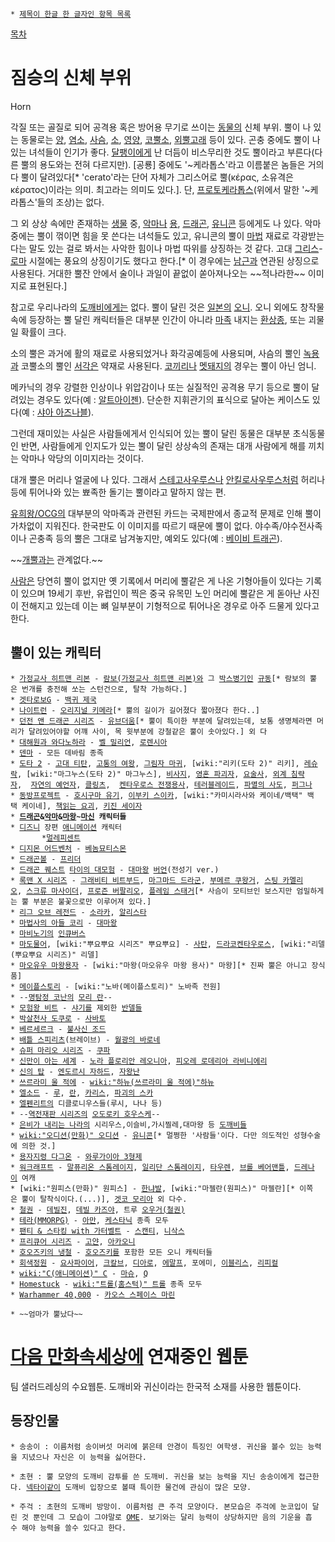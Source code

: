  * [[제목이 한글 한 글자인 항목 목록]]

[[목차]]

= 짐승의 신체 부위 =
Horn

각질 또는 골질로 되어 공격용 혹은 방어용 무기로 쓰이는 [[동물]]의 신체 부위.
뿔이 나 있는 동물로는 [[양]], [[염소]], [[사슴]], [[소]], [[영양]], [[코뿔소]], [[외뿔고래]] 등이 있다. 곤충 중에도 뿔이 나 있는 녀석들이 인기가 좋다. [[달팽이]]에게 난 더듬이 비스무리한 것도 뿔이라고 부른다(다른 뿔의 용도와는 전혀 다르지만).
[공룡] 중에도 '~케라톱스'라고 이름붙은 놈들은 거의 다 뿔이 달려있다[* 'cerato'라는 단어 자체가 그리스어로 뿔(κέρας, 소유격은 κέρατος)이라는 의미. 최고라는 의미도 있다.]. 단, [[프로토케라톱스]](위에서 말한 '~케라톱스'들의 조상)는 없다.

그 외 상상 속에만 존재하는 [[생물]] 중, [[악마]]나 [[용]], [[드래곤]], [[유니콘]] 등에게도 나 있다. 악마 중에는 뿔이 꺾이면 힘을 못 쓴다는 녀석들도 있고, 유니콘의 뿔이 [[마법]] 재료로 각광받는다는 말도 있는 걸로 봐서는 사악한 힘이나 마법 따위를 상징하는 것 같다. 고대 [[그리스]]-[[로마]] 시절에는 풍요의 상징이기도 했다고 한다.[* 이 경우에는 [[남근]]과 연관된 상징으로 사용된다. 거대한 뿔잔 안에서 술이나 과일이 끝없이 쏟아져나오는 ~~적나라한~~ 이미지로 표현된다.]

참고로 우리나라의 [[도깨비]]에게는 없다. 뿔이 달린 것은 [[일본]]의 [[오니]]. 오니 외에도 창작물 속에 등장하는 뿔 달린 캐릭터들은 대부분 인간이 아니라 [[마족]] 내지는 [[환상종]], 또는 괴물일 확률이 크다.

소의 뿔은 과거에 활의 재료로 사용되었거나 화각공예등에 사용되며, 사슴의 뿔인 [[녹용]]과 코뿔소의 뿔인 [[서각]]은 약재로 사용된다. [[코끼리]]나 [[멧돼지]]의 경우는 뿔이 아닌 엄니.

메카닉의 경우 강렬한 인상이나 위압감이나 또는 실질적인 공격용 무기 등으로 뿔이 달려있는 경우도 있다(예 : [[알트아이젠]]). 단순한 지휘관기의 표식으로 달아논 케이스도 있다(예 : [[샤아 아즈나블]]).

그런데 재미있는 사실은 사람들에게서 인식되어 있는 뿔이 달린 동물은 대부분 초식동물인 반면, 사람들에게 인지도가 있는 뿔이 달린 상상속의 존재는 대개 사람에게 해를 끼치는 악마나 악당의 이미지라는 것이다.

대개 뿔은 머리나 얼굴에 나 있다. 그래서 [[스테고사우루스]]나 [[안킬로사우루스]]처럼 허리나 등에 튀어나와 있는 뾰족한 돌기는 뿔이라고 말하지 않는 편. 

[[유희왕/OCG]]의 대부분의 악마족과 관련된 카드는 국제판에서 종교적 문제로 인해 뿔이 가차없이 지워진다. 한국판도 이 이미지를 따르기 때문에 뿔이 없다. 야수족/야수전사족이나 곤충족 등의 뿔은 그대로 남겨놓지만, 예외도 있다(예 : [[베이비 트래곤]]).

~~[[개뿔]]과는 관계없다.~~

[[사람]]은 당연히 뿔이 없지만 옛 기록에서 머리에 뿔같은 게 나온 기형아들이 있다는 기록이 있으며 19세기 후반, 유럽인이 찍은 중국 유목민 노인 머리에 뿔같은 게 돋아난 사진이 전해지고 있는데 이는 뼈 일부분이 기형적으로 튀어나온 경우로 아주 드물게 있다고 한다.

== 뿔이 있는 캐릭터 ==
 * [[가정교사 히트맨 리본]] - [[람보(가정교사 히트맨 리본)]]와 그 [[박스병기]]인 [[규동]][* 람보의 뿔은 번개를 충전해 쏘는 스턴건으로, 탈착 가능하다.]
 * [[겟타로보G]] - [[백귀 제국]]
 * [[나이트런]] - [[오리지널 키메라]][* 뿔의 길이가 길어졌다 짧아졌다 한다..] 
 * [[던전 앤 드래곤 시리즈]] - [[유브더움]][* 뿔이 특이한 부분에 달려있는데, 보통 생명체라면 머리가 달려있어야할 어꺠 사이, 목 윗부분에 강철같은 뿔이 솟아있다.] 외 다
 * [[대해원과 와다노하라]] - [[벨 밀리언]], [[로렌시아]]
 * [[덴마]] - 모든 데바림 종족
 * [[도타 2]] - [[고대 티탄]], [[고통의 여왕]], [[그림자 마귀]], [wiki:"리키(도타 2)" 리키], [[레슈락]], [wiki:"마그누스(도타 2)" 마그누스], [[비사지]], [[영혼 파괴자]], [[요술사]], [[외계 침략자]],  [[자연의 예언자]], [[클링츠]],  [[켄타우로스 전쟁용사]], [[테러블레이드]], [[파멸의 사도]], [[퍼그나]]
 * [[동방프로젝트]] - [[호시구마 유기]], [[이부키 스이카]], [wiki:"카미시라사와 케이네/백택" 백택 케이네], [[책읽는 요괴]], [[키진 세이자]]
 * '''[[드래곤]]&[[악마]]&[[마왕]]~[[마신]] 캐릭터들'''
 * [[디즈니]] 장편 [[애니메이션]] 캐릭터
        *[[멀레피센트]]
 * [[디지몬 어드벤처]] - [[베놈묘티스몬]] 
 * [[드래곤볼]] - [[프리더]]
 * [[드래곤 퀘스트]] [[타이의 대모험]] - [[대마왕]] [[버언]](전성기 ver.)
 * [[록맨 X 시리즈]] - [[그래비티 비트부드]], [[마그마드 드라군]], [[부메르 쿠왕거]], [[스팅 카멜리오]], [[스크류 마사이더]], [[프로즌 버팔리오]], [[플레임 스태거]][* 사슴이 모티브인 보스지만 엄밀하게는 뿔 부분은 불꽃으로만 이루어져 있다.]
 * [[리그 오브 레전드]] - [[소라카]], [[알리스타]]
 * [[마법사의 아들 코리]] - [[대마왕]]
 * [[마비노기]]의 [[인큐버스]]
 * [[마도물어]], [wiki:"뿌요뿌요 시리즈" 뿌요뿌요] - [[사탄]], [[드라코켄타우로스]], [wiki:"리델(뿌요뿌요 시리즈)" 리델]
 * [[마오유우 마왕용자]] - [wiki:"마왕(마오유우 마왕 용사)" 마왕][* 진짜 뿔은 아니고 장식품]
 * [[메이플스토리]] - [wiki:"노바(메이플스토리)" 노바족 전원]
 * --[[명탐정 코난]]의 [[모리 란]]--
 * [[모험왕 비트]] - [[샤기]]를 제외한 [[반델]]들
 * [[박살천사 도쿠로]] - [[사바토]]
 * [[베르세르크]] - [[불사신 조드]]
 * [[배틀 스피리츠]](브레이브) - [[월광의 바로네]]
 * [[슈퍼 마리오 시리즈]] - [[쿠파]]
 * [[신만이 아는 세계]] - [[노라 플로리안 레오니아]], [[피오레 로데리아 라비니에리]]
 * [[신의 탑]] - [[엔도르시 자하드]], [[자왕난]]
 * [[쓰르라미 울 적에]] - [[wiki:"하뉴(쓰르라미 울 적에)"하뉴]]
 * [[엘소드]] - [[루시엘|루]], [[엘소드/NPC|란]], [[엘소드/NPC|카리스]], [[엘소드/NPC|파괴의 스카]]
 * [[엘펜리트]]의 디클로니우스들(루시, 나나 등)
 * --[[역전재판 시리즈]]의 [[오도로키 호우스케]]--
 * [[은비가 내리는 나라]]의 시리우스,이슬비,가시찔레,대마왕 등 [[도깨비]]들
 * [[wiki:"오디션(만화)" 오디션]] - [[유니콘]][* 멀쩡한 '사람들'이다. 다만 의도적인 성형수술에 의한 것.]
 * [[용자지령 다그온]] - [[와루가이아 3형제]]
 * [[워크래프트]] - [[말퓨리온 스톰레이지]], [[일리단 스톰레이지]], [[타우렌]], [[브롤 베어맨틀]], [[드레나이]] 여캐
 * [wiki:"원피스(만화)" 원피스] - [[한냐발]], [wiki:"마젤란(원피스)" 마젤란][* 이쪽은 뿔이 탈착식이다.(...)], [[겟코 모리아]] 외 다수.
 * [[철권]] - [[데빌진]], [[데빌 카즈야]], 트루 [[오우거(철권)]]
 * [[테라(MMORPG)]] - [[아만]], [[케스타닉]] 종족 모두
 * [[팬티 & 스타킹 with 가터벨트]] - [[스캔티]], [[니삭스]]
 * [[프리큐어 시리즈]] - [[고얀]], [[아카오니]]
 * [[호오즈키의 냉철]] - [[호오즈키]]를 포함한 모든 오니 캐릭터들
 * [[회색정원]] - [[요사파이어]], [[크칼브]], [[디아로]], [[에말프]], 포에미, [[브릿카스|이블리스]], [[리피컬]]
 * [[wiki:"C(애니메이션)" C]] - [[마슈]], [[Q]]
 * [[Homestuck]] - [[wiki:"트롤(홈스턱)" 트롤]] 종족 모두
 * [[Warhammer 40,000]] - [[카오스 스페이스 마린]]

 * ~~엄마가 뿔났다~~

= [[다음 만화속세상]]에 연재중인 웹툰 =
팀 샐러드레싱의 수요웹툰. 도깨비와 귀신이라는 한국적 소재를 사용한 웹툰이다.

== 등장인물 ==
 * 송송이 : 이름처럼 송이버섯 머리에 붉은테 안경이 특징인 여학생. 귀신을 볼수 있는 능력을 지녔으나 자신은 이 능력을 싫어한다.

 * 초현 : 뿔 모양의 도깨비 감투를 쓴 도깨비. 귀신을 보는 능력을 지닌 송송이에게 접근한다. [[넥타이]]같이 도깨비 입장으로 볼때 특이한 물건에 관심이 많은 모양.

 * 주걱 : 초현의 도깨비 방망이. 이름처럼 큰 주걱 모양이다. 본모습은 주걱에 눈코입이 달린 것 뿐인데 그 모습이 그야말로 [[OME]]. 보기와는 달리 능력이 상당하지만 음의 기운을 흡수 해야 능력을 쓸수 있다고 한다.
